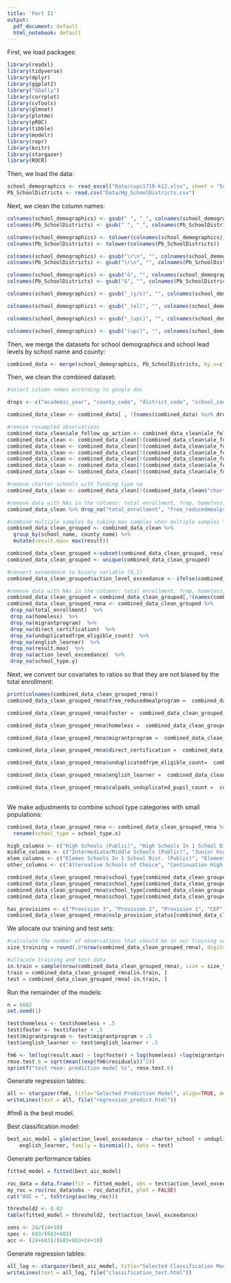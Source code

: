 ```yaml
---
title: 'Part II'
output:
  pdf_document: default
  html_notebook: default
---
```


First, we load packages:
```r
library(readxl)
library(tidyverse)
library(dplyr)
library(ggplot2)
library("GGally")
library(corrplot)
library(cvTools)
library(glmnet)
library(plotmo)
library(pROC)
library(tibble)
library(modelr)
library(repr)
library(knitr)
library(stargazer)
library(ROCR)
```

Then, we load the data:
```r
school_demographics <- read_excel("Data/cupc1718-k12.xlsx", sheet = "School-Level CALPADS UPC Data", skip = 1)
Pb_SchoolDistricts <- read.csv("Data/Hg_SchoolDistricts.csv")

```

Next, we clean the column names:
```r
colnames(school_demographics) <- gsub(" ", "_", colnames(school_demographics))
colnames(Pb_SchoolDistricts) <- gsub(" ", "_", colnames(Pb_SchoolDistricts))

colnames(school_demographics) <- tolower(colnames(school_demographics))
colnames(Pb_SchoolDistricts) <- tolower(colnames(Pb_SchoolDistricts))

colnames(school_demographics) <- gsub("\r\n", "", colnames(school_demographics))
colnames(Pb_SchoolDistricts) <- gsub("\r\n", "", colnames(Pb_SchoolDistricts))

colnames(school_demographics) <- gsub("&", "", colnames(school_demographics))
colnames(Pb_SchoolDistricts) <- gsub("&", "", colnames(Pb_SchoolDistricts))

colnames(school_demographics) <- gsub("_(y/n)", "", colnames(school_demographics), fixed=TRUE)

colnames(school_demographics) <- gsub("_(el)", "", colnames(school_demographics), fixed=TRUE)

colnames(school_demographics) <- gsub("_(upc)", "", colnames(school_demographics), fixed=TRUE)

colnames(school_demographics) <- gsub("(upc)", "", colnames(school_demographics), fixed=TRUE)

```


Then, we merge the datasets for school demographics and school lead levels by school name and county:
```r
combined_data <- merge(school_demographics, Pb_SchoolDistricts, by.x=c("school_name", "county_name"), by.y = c("school_name", "school_county")) 

```

Then, we clean the combined dataset:
```r
#select column names according to google doc

drops <- c("academic_year", "county_code", "district_code", "school_code", "charter_number", "irc", "low_grade", "high_grade", "unduplicated", "calpads_fall_1", "pscode", "district", "school_address", "school_site_name", "xmod", "rpt_unit", "water_system_county", "samp_date", "sample_loaddate", "samp_loaded", "samp_time", "pws_id")

combined_data_clean <- combined_data[ , !(names(combined_data) %in% drops)]

#remove resampled observations
combined_data_clean$ale_follow_up_action <- combined_data_clean$ale_follow_up_action %>% replace_na('NA')
combined_data_clean <- combined_data_clean[!(combined_data_clean$ale_follow_up_action == "Resampled"),]
combined_data_clean <- combined_data_clean[!(combined_data_clean$ale_follow_up_action == "Resampled (Incorrect initial sampling method)"),]
combined_data_clean <- combined_data_clean[!(combined_data_clean$ale_follow_up_action == "Initial Sample Incorrectly Sampled"),]
combined_data_clean <- combined_data_clean[!(combined_data_clean$ale_follow_up_action == "Incorrect initial sample, not drinking water location"),]
combined_data_clean <- combined_data_clean[!(combined_data_clean$ale_follow_up_action == "Resamped"),]
combined_data_clean <- combined_data_clean[!(combined_data_clean$ale_follow_up_action == "Resampled, Incorrect Initial Sampling"),]

#remove charter schools with funding type na
combined_data_clean <- combined_data_clean[!(combined_data_clean$"charter_school" == "Yes" & combined_data_clean$charter_funding_type == "N/A"),]

#remove data with NAs in the columns: total enrollment, frmp, homeless, migrant, direct certification, undup, el, results, action level exceedence, school_type
combined_data_clean %>% drop_na("total_enrollment", "free_reducedmealprogram", "homeless", "migrantprogram", "direct_certification", "unduplicatedfrpm_eligible_count", "english_learner" , "result", "action_level_exceedance", "school_type.y")

#combine multiple samples by taking max samples when multiple samples taken at a school
combined_data_clean_grouped <- combined_data_clean %>% 
  group_by(school_name, county_name) %>% 
  mutate(result.max= max(result))

combined_data_clean_grouped <-subset(combined_data_clean_grouped, result==result.max)
combined_data_clean_grouped <- unique(combined_data_clean_grouped)

#convert exceedence to binary variable (0,1)
combined_data_clean_grouped$action_level_exceedance <- ifelse(combined_data_clean_grouped$action_level_exceedance=="Yes",1,0)

#remove data with NAs in the columns: total enrollment, frmp, homeless, migrant, direct certification, undup, el, results, action level exceedence, school_type
combined_data_clean_grouped = combined_data_clean_grouped[,!(names(combined_data_clean_grouped) =='result')]
combined_data_clean_grouped_rmna <- combined_data_clean_grouped %>% 
 drop_na(total_enrollment)  %>%
 drop_na(homeless)  %>%
 drop_na(migrantprogram)  %>%
 drop_na(direct_certification)  %>%
 drop_na(unduplicatedfrpm_eligible_count)  %>%
 drop_na(english_learner)  %>%
 drop_na(result.max)  %>%
 drop_na(action_level_exceedance)  %>%
 drop_na(school_type.y)

```


Next, we convert our covariates to ratios so that they are not biased by the total enrollment:
```r
print(colnames(combined_data_clean_grouped_rmna))
combined_data_clean_grouped_rmna$free_reducedmealprogram =  combined_data_clean_grouped_rmna$free_reducedmealprogram/combined_data_clean_grouped_rmna$total_enrollment

combined_data_clean_grouped_rmna$foster =  combined_data_clean_grouped_rmna$foster/combined_data_clean_grouped_rmna$total_enrollment

combined_data_clean_grouped_rmna$homeless =  combined_data_clean_grouped_rmna$homeless/combined_data_clean_grouped_rmna$total_enrollment

combined_data_clean_grouped_rmna$migrantprogram =  combined_data_clean_grouped_rmna$migrantprogram/combined_data_clean_grouped_rmna$total_enrollment

combined_data_clean_grouped_rmna$direct_certification =  combined_data_clean_grouped_rmna$direct_certification/combined_data_clean_grouped_rmna$total_enrollment

combined_data_clean_grouped_rmna$unduplicatedfrpm_eligible_count=  combined_data_clean_grouped_rmna$unduplicatedfrpm_eligible_count/combined_data_clean_grouped_rmna$total_enrollment

combined_data_clean_grouped_rmna$english_learner =  combined_data_clean_grouped_rmna$english_learner /combined_data_clean_grouped_rmna$total_enrollment

combined_data_clean_grouped_rmna$calpads_unduplicated_pupil_count =  combined_data_clean_grouped_rmna$calpads_unduplicated_pupil_count /combined_data_clean_grouped_rmna$total_enrollment
  
```

We make adjustments to combine school type categories with small populations:
```r
combined_data_clean_grouped_rmna <- combined_data_clean_grouped_rmna %>%
  rename(school_type = school_type.x)

high_columns <- c("High Schools (Public)", "High Schools In 1 School Dist. (Public)")
middle_columns <- c("Intermediate/Middle Schools (Public)", "Junior High Schools (Public)")
elem_columns <- c("Elemen Schools In 1 School Dist. (Public)", "Elementary Schools (Public)")
other_columns <- c("Alternative Schools of Choice", "Continuation High Schools", "District Community Day Schools", "K-12 Schools (Public)", "Opportunity Schools", "Preschool", "County Community", "Special Education Schools (Public)", "Juvenile Court Schools")

combined_data_clean_grouped_rmna$school_type[combined_data_clean_grouped_rmna$school_type %in% high_columns] <- "High"
combined_data_clean_grouped_rmna$school_type[combined_data_clean_grouped_rmna$school_type %in% middle_columns] <- "Middle"
combined_data_clean_grouped_rmna$school_type[combined_data_clean_grouped_rmna$school_type %in% elem_columns] <- "Elem"
combined_data_clean_grouped_rmna$school_type[combined_data_clean_grouped_rmna$school_type %in% other_columns] <- "Other"

has_provisions <- c("Provision 3", "Provision 2", "Provision 1", "CEP", "Breakfast Provision 2", "Lunch Provision 2")
combined_data_clean_grouped_rmna$nslp_provision_status[combined_data_clean_grouped_rmna$nslp_provision_status %in% has_provisions] <- "Provisions"
```


We allocate our training and test sets:
```r
#calculate the number of observations that should be in our training set
size_training = round(.8*nrow(combined_data_clean_grouped_rmna), digits = 0)

#allocate training and test data
in.train = sample(nrow(combined_data_clean_grouped_rmna), size = size_training)
train = combined_data_clean_grouped_rmna[in.train, ]
test = combined_data_clean_grouped_rmna[-in.train, ]

```

Run the remainder of the models:
```r
n = 6082
set.seed(1)

test$homeless <- test$homeless + .5
test$foster <- test$foster + .5
test$migrantprogram <- test$migrantprogram + .5
test$english_learner <- test$english_learner + .5

fm6 <- lm(log(result.max) ~ log(foster) + log(homeless) +log(migrantprogram) + log(english_learner), data=test)
rmse.test.6 = sqrt(mean((exp(fm6$residuals))^2))
sprintf("test rmse: prediction model %s", rmse.test.6)

```

Generate regression tables:
```r
all <- stargazer(fm6, title="Selected Prediction Model", align=TRUE, dep.var.labels=c("Maximum Lead (ug/L)"), no.space=TRUE, type = "html")
writeLines(text = all, file("regression_predict.html"))
```

#fm6 is the best model.

Best classification model:
```r
best_aic_model = glm(action_level_exceedance ~ charter_school + unduplicatedfrpm_eligible_count + 
    english_learner, family = binomial(), data = test)
```

Generate performance tables
```r
fitted_model = fitted(best_aic_model)

roc_data = data.frame(fit = fitted_model, obs = test$action_level_exceedance)
my_roc = roc(roc_data$obs ~ roc_data$fit, plot = FALSE)
cat("AUC = ", toString(auc(my_roc)))

threshold2 <- 0.02
table(fitted_model > threshold2, test$action_level_exceedance)

sens <- 24/(24+10)
spec <- 683/(683+803)
acc <- (24+683)/(683+803+24+10)

```
Generate regression tables:

```r
all_log <- stargazer(best_aic_model, title="Selected Classification Model", align=TRUE, dep.var.labels=c("Probability of Exceedance"), no.space=TRUE, type = "html")
writeLines(text = all_log, file("classification_test.html"))

```

